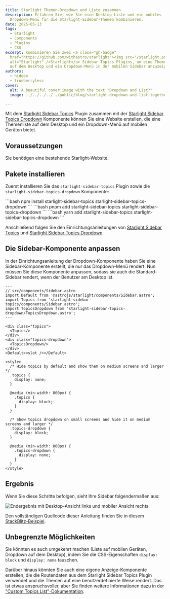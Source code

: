 ```yaml
---
title: Starlight Themen-Dropdown und Liste zusammen
description: Erfahren Sie, wie Sie eine Desktop-Liste und ein mobiles
  Dropdown-Menü für die Starlight-Sidebar-Themen kombinieren.
date: 2025-05-13
tags:
  - Starlight
  - Components
  - Plugins
  - CSS
excerpt: Kombinieren Sie zwei <a class="gh-badge"
  href="https://github.com/withastro/starlight"><img src="/starlight.png"
  alt="Starlight" />Starlight</a> Sidebar Topics Plugins, um eine Themenliste
  auf dem Desktop und ein Dropdown-Menü in der mobilen Sidebar anzuzeigen.
authors:
  - hideoo
  - trueberryless
cover:
  alt: A beautiful cover image with the text "Dropdown and List?"
  image: ../../../../../public/blog/starlight-dropdown-and-list-together.png

---
```



Mit dem [Starlight Sidebar Topics](https://github.com/hideoo/starlight-sidebar-topics) Plugin zusammen mit der [Starlight Sidebar Topics Dropdown](https://github.com/trueberryless-org/starlight-sidebar-topics-dropdown) Komponente können Sie eine Website erstellen, die eine Themenliste auf dem Desktop und ein Dropdown-Menü auf mobilen Geräten bietet.

## Voraussetzungen

Sie benötigen eine bestehende Starlight-Website.

## Pakete installieren

Zuerst installieren Sie das `starlight-sidebar-topics` Plugin sowie die `starlight-sidebar-topics-dropdown` Komponente:

<Tabs syncKey="pkg">
  <TabItem label="npm">
    ```bash
    npm install starlight-sidebar-topics starlight-sidebar-topics-dropdown
    ```
  </TabItem>

  <TabItem label="pnpm">
    ```bash
    pnpm add starlight-sidebar-topics starlight-sidebar-topics-dropdown
    ```
  </TabItem>

  <TabItem label="Yarn">
    ```bash
    yarn add starlight-sidebar-topics starlight-sidebar-topics-dropdown
    ```
  </TabItem>
</Tabs>

Anschließend folgen Sie den Einrichtungsanleitungen von [Starlight Sidebar Topics](https://starlight-sidebar-topics.trueberryless.org/docs/getting-started/#installation) und [Starlight Sidebar Topics Dropdown](https://starlight-sidebar-topics-dropdown.trueberryless.org/docs/getting-started/#installation).

## Die Sidebar-Komponente anpassen

In der Einrichtungsanleitung der Dropdown-Komponente haben Sie eine Sidebar-Komponente erstellt, die nur das Dropdown-Menü rendert. Nun müssen Sie diese Komponente anpassen, sodass sie auch die Standard-Sidebar rendert, wenn der Benutzer am Desktop ist.

```astro
---
// src/components/Sidebar.astro
import Default from '@astrojs/starlight/components/Sidebar.astro';
import Topics from 'starlight-sidebar-topics/components/Sidebar.astro';
import TopicsDropdown from 'starlight-sidebar-topics-dropdown/TopicsDropdown.astro';
---

<div class="topics">
  <Topics/>
</div>
<div class="topics-dropdown">
  <TopicsDropdown/>
</div>
<Default><slot /></Default>

<style>
  /* Hide topics by default and show them on medium screens and larger */
  .topics {
    display: none;
  }

  @media (min-width: 800px) {
    .topics {
      display: block;
    }
  }

  /* Show topics dropdown on small screens and hide it on medium screens and larger */
  .topics-dropdown {
    display: block;
  }

  @media (min-width: 800px) {
    .topics-dropdown {
      display: none;
    }
  }
</style>
```

## Ergebnis

Wenn Sie diese Schritte befolgen, sieht Ihre Sidebar folgendermaßen aus:

![Endergebnis mit Desktop-Ansicht links und mobiler Ansicht rechts](../../../../assets/dropdown-or-list.png)

Den vollständigen Quellcode dieser Anleitung finden Sie in diesem [StackBlitz-Beispiel](https://stackblitz.com/edit/withastro-starlight-qgraahmp?file=astro.config.mjs).

## Unbegrenzte Möglichkeiten

Sie könnten es auch umgekehrt machen (Liste auf mobilen Geräten, Dropdown auf dem Desktop), indem Sie die CSS-Eigenschaften `display: block` und `display: none` tauschen.

Darüber hinaus könnten Sie auch eine eigene Anzeige-Komponente erstellen, die die Routendaten aus dem Starlight Sidebar Topics Plugin verwendet und die Themen auf eine benutzerdefinierte Weise rendert. Das ist etwas anspruchsvoller, aber Sie finden weitere Informationen dazu in der ["Custom Topics List"-Dokumentation](https://starlight-sidebar-topics.trueberryless.org/docs/guides/custom-topic-list/).
